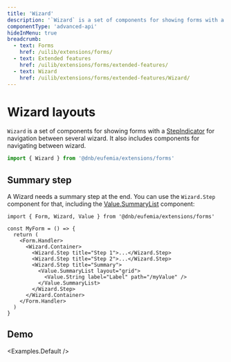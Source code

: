 ```yaml
---
title: 'Wizard'
description: '`Wizard` is a set of components for showing forms with a [StepIndicator](/uilib/components/step-indicator/) for navigation between several wizard. It also includes components for navigating between wizard.'
componentType: 'advanced-api'
hideInMenu: true
breadcrumb:
  - text: Forms
    href: /uilib/extensions/forms/
  - text: Extended features
    href: /uilib/extensions/forms/extended-features/
  - text: Wizard
    href: /uilib/extensions/forms/extended-features/Wizard/
---
```



# Wizard layouts

`Wizard` is a set of components for showing forms with a [StepIndicator](/uilib/components/step-indicator/) for navigation between several wizard. It also includes components for navigating between wizard.

```jsx
import { Wizard } from '@dnb/eufemia/extensions/forms'
```

<ListWizardComponents />

## Summary step

A Wizard needs a summary step at the end. You can use the `Wizard.Step` component for that, including the [Value.SummaryList](/uilib/extensions/forms/extended-features/Value/SummaryList/) component:

```tsx
import { Form, Wizard, Value } from '@dnb/eufemia/extensions/forms'

const MyForm = () => {
  return (
    <Form.Handler>
      <Wizard.Container>
        <Wizard.Step title="Step 1">...</Wizard.Step>
        <Wizard.Step title="Step 2">...</Wizard.Step>
        <Wizard.Step title="Summary">
          <Value.SummaryList layout="grid">
            <Value.String label="Label" path="/myValue" />
          </Value.SummaryList>
        </Wizard.Step>
      </Wizard.Container>
    </Form.Handler>
  )
}
```

## Demo

<Examples.Default />
